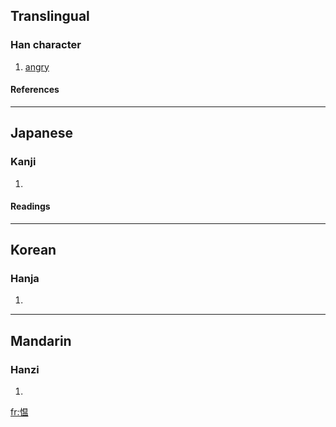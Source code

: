 {{see|慍}}

==Translingual==
===Han character===
{{Han char|rn=61|rad=心|as=09|sn=12|four=|canj=心日月廿 (PABT)}}
# [[angry]]
====References====
{{Han ref|kx=0395.240|dkj=10954|hdz=42327.150|uh=6120|ud=24864}}
----
==Japanese==
===Kanji===
{{ja-kanji|grade=|rs=心09}}
# {{defn|Japanese}} 
====Readings====
{{ja-readings|on=[[うん]] (un), [[おん]] (on)|kun=[[うらむ]] (uramu), [[いかる]] (ikaru)}}
----
==Korean==
===Hanja===
{{ko-hanja|hangeul=온|eumhun=|rv=on|mr=on|y=on}}
# {{defn|Korean}}
----
==Mandarin==
===Hanzi===
{{cmn-hanzi|tra=慍|pin=[[yùn]] ([[yun4]])|wg=yün<sup>4</sup>}}
# {{defn|Mandarin}}

[[fr:愠]]